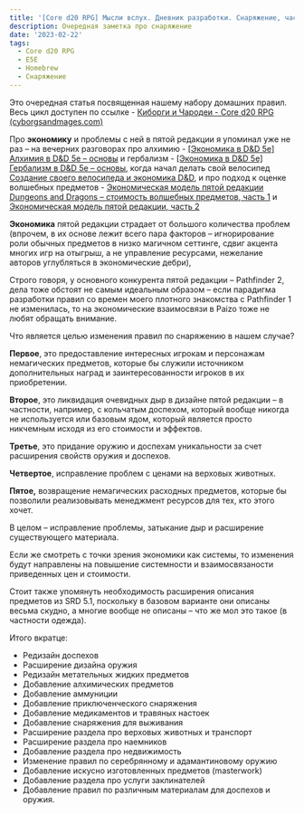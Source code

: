 ```yaml
---
title: '[Core d20 RPG] Мысли вслух. Дневник разработки. Снаряжение, часть 1'
description: Очередная заметка про снаряжение
date: '2023-02-22'
tags: 
  - Core d20 RPG
  - E5E
  - Homebrew
  - Cнаряжение
---
```


Это очередная статья посвященная нашему набору домашних правил. Весь цикл доступен по ссылке - [Киборги и Чародеи - Core d20 RPG (cyborgsandmages.com)](https://cyborgsandmages.com/core-d20/)

Про **экономику** и проблемы с ней в пятой редакции я упоминал уже не раз – на вечерних разговорах про алхимию - [\[Экономика в D&D 5e\] Алхимия в D&D 5e – основы](https://cyborgsandmages.com/2022/03/%d0%ad%d0%ba%d0%be%d0%bd%d0%be%d0%bc%d0%b8%d0%ba%d0%b0-%d0%b2-dd-5e-%d0%90%d0%bb%d1%85%d0%b8%d0%bc%d0%b8%d1%8f-%d0%b2-dd-5e-%d0%be%d1%81%d0%bd%d0%be%d0%b2%d1%8b/) и гербализм - [\[Экономика в D&D 5e\] Гербализм в D&D 5e – основы](https://cyborgsandmages.com/2022/04/economics-dnd-5e-herbalism/), когда начал делать свой велосипед [Создание своего велосипеда и экономика D&D](https://cyborgsandmages.com/2022/05/spell-scrolls-5e-and-doing-something-e5e/), и про подход к оценке волшебных предметов - [Экономическая модель пятой редакции Dungeons and Dragons – стоимость волшебных предметов, часть 1](https://cyborgsandmages.com/2022/07/dnd-economy-part-1/) и [Экономическая модель пятой редакции, часть 2](https://cyborgsandmages.com/2022/08/ekonomicheskaya-model-pyatoj-redakczii-chast-2/)

**Экономика** пятой редакции страдает от большого количества проблем (впрочем, в их основе лежит всего пара факторов – игнорирование роли обычных предметов в низко магичном сеттинге, сдвиг акцента многих игр на отыгрыш, а не управление ресурсами, нежелание авторов углубляться в экономические дебри),

Строго говоря, у основного конкурента пятой редакции – Pathfinder 2, дела тоже обстоят не самым идеальным образом – если парадигма разработки правил со времен моего плотного знакомства с Pathfinder 1 не изменилась, то на экономические взаимосвязи в Paizo тоже не любят обращать внимание.

Что является целью изменения правил по снаряжению в нашем случае?

**Первое**, это предоставление интересных игрокам и персонажам немагических предметов, которые бы служили источником дополнительных наград и заинтересованности игроков в их приобретении.

**Второе**, это ликвидация очевидных дыр в дизайне пятой редакции – в частности, например, с кольчатым доспехом, который вообще никогда не используется или базовым ядом, который является просто никчемным исходя из его стоимости и эффектов.

**Третье**, это придание оружию и доспехам уникальности за счет расширения свойств оружия и доспехов.

**Четвертое**, исправление проблем с ценами на верховых животных.

**Пятое,** возвращение немагических расходных предметов, которые бы позволили реализовывать менеджмент ресурсов для тех, кто этого хочет.

В целом – исправление проблемы, затыкание дыр и расширение существующего материала.

Если же смотреть с точки зрения экономики как системы, то изменения будут направлены на повышение системности и взаимосвязаности приведенных цен и стоимости.

Стоит также упомянуть необходимость расширения описания предметов из SRD 5.1, поскольку в базовом варианте они описаны весьма скудно, а многие вообще не описаны – что же мол это такое (в частности одежда).

Итого вкратце:

- Редизайн доспехов
- Расширение дизайна оружия
- Редизайн метательных жидких предметов
- Добавление алхимических предметов
- Добавление аммуниции
- Добавление приключенческого снаряжения
- Добавление медикаментов и травяных настоек
- Добавление снаряжения для выживания
- Расширение раздела про верховых животных и транспорт
- Расширение раздела про наемников
- Добавление раздела про недвижимость
- Изменение правил по серебрянному и адамантиновому оружию
- Добавление искусно изготовленных предметов (masterwork)
- Добавление раздела про услуги заклинателей
- Добавление правил по различным материалам для доспехов и оружия.
